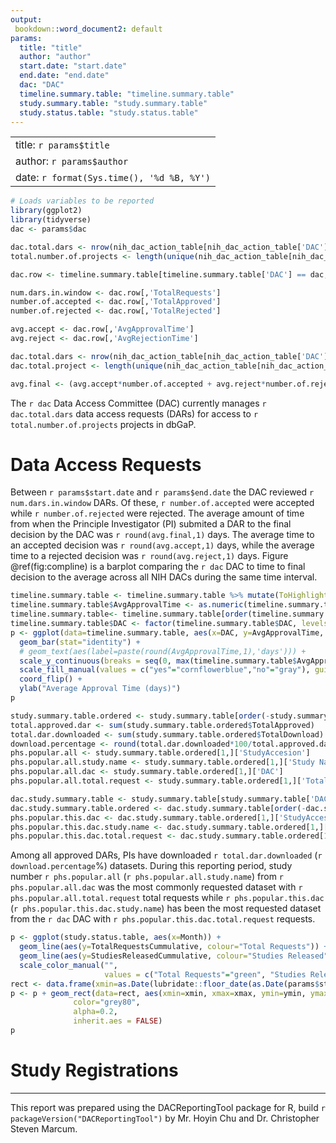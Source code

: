 ```yaml
---
output: 
 bookdown::word_document2: default
params:
  title: "title"
  author: "author"
  start.date: "start.date"
  end.date: "end.date"
  dac: "DAC"
  timeline.summary.table: "timeline.summary.table"
  study.summary.table: "study.summary.table"
  study.status.table: "study.status.table"
--- 
```


---
title: `r params$title`
author: `r params$author`
date: `r format(Sys.time(), '%d %B, %Y')`
---

```r
# Loads variables to be reported
library(ggplot2)
library(tidyverse)
dac <- params$dac

dac.total.dars <- nrow(nih_dac_action_table[nih_dac_action_table['DAC'] == dac,])
total.number.of.projects <- length(unique(nih_dac_action_table[nih_dac_action_table['DAC'] == dac,'Project']))

dac.row <- timeline.summary.table[timeline.summary.table['DAC'] == dac,]

num.dars.in.window <- dac.row[,'TotalRequests']
number.of.accepted <- dac.row[,'TotalApproved']
number.of.rejected <- dac.row[,'TotalRejected']

avg.accept <- dac.row[,'AvgApprovalTime']
avg.reject <- dac.row[,'AvgRejectionTime']

dac.total.dars <- nrow(nih_dac_action_table[nih_dac_action_table['DAC'] == dac,])
dac.total.project <- length(unique(nih_dac_action_table[nih_dac_action_table['DAC'] == dac,'Project']))

avg.final <- (avg.accept*number.of.accepted + avg.reject*number.of.rejected) / (number.of.accepted+number.of.rejected)
```

The `r dac` Data Access Committee (DAC) currently manages `r dac.total.dars` data access requests (DARs) for access to `r total.number.of.projects` projects in dbGaP.  

# Data Access Requests
Between `r params$start.date` and `r params$end.date` the DAC reviewed `r num.dars.in.window` DARs. Of these, `r number.of.accepted` were accepted while `r number.of.rejected` were rejected.  The average amount of time from when the Principle Investigator (PI) submited a DAR to the final decision by the DAC was `r round(avg.final,1)` days.  The average time to an accepted decision was `r round(avg.accept,1)` days, while the average time to a rejected decision was `r round(avg.reject,1)` days.  Figure \@ref(fig:compline) is a barplot comparing the `r dac` DAC to time to final decision to the average across all NIH DACs during the same time interval.  

```r
timeline.summary.table <- timeline.summary.table %>% mutate(ToHighlight = ifelse( DAC == params$dac, "yes", "no" ))
timeline.summary.table$AvgApprovalTime <- as.numeric(timeline.summary.table$AvgApprovalTime, units="days")
timeline.summary.table<- timeline.summary.table[order(timeline.summary.table$AvgApprovalTime, decreasing=TRUE),]
timeline.summary.table$DAC <- factor(timeline.summary.table$DAC, levels=unique(as.character(timeline.summary.table$DAC)))
p <- ggplot(data=timeline.summary.table, aes(x=DAC, y=AvgApprovalTime, fill = ToHighlight)) +
  geom_bar(stat="identity") +
  # geom_text(aes(label=paste(round(AvgApprovalTime,1),'days'))) +
  scale_y_continuous(breaks = seq(0, max(timeline.summary.table$AvgApprovalTime, na.rm = TRUE), by = 7)) +
  scale_fill_manual(values = c("yes"="cornflowerblue","no"="gray"), guide = FALSE) +
  coord_flip() +
  ylab("Average Approval Time (days)")
p
```

```r
study.summary.table.ordered <- study.summary.table[order(-study.summary.table$TotalRequest),]
total.approved.dar <- sum(study.summary.table.ordered$TotalApproved)
total.dar.downloaded <- sum(study.summary.table.ordered$TotalDownload)
download.percentage <- round(total.dar.downloaded*100/total.approved.dar,2)
phs.popular.all <- study.summary.table.ordered[1,]['StudyAccesion']
phs.popular.all.study.name <- study.summary.table.ordered[1,]['Study Name']
phs.popular.all.dac <- study.summary.table.ordered[1,]['DAC']
phs.popular.all.total.request <- study.summary.table.ordered[1,]['TotalRequest']

dac.study.summary.table <- study.summary.table[study.summary.table['DAC'] == dac,]
dac.study.summary.table.ordered <- dac.study.summary.table[order(-dac.study.summary.table$TotalRequest),]
phs.popular.this.dac <- dac.study.summary.table.ordered[1,]['StudyAccesion']
phs.popular.this.dac.study.name <- dac.study.summary.table.ordered[1,]['Study Name']
phs.popular.this.dac.total.request <- dac.study.summary.table.ordered[1,]['TotalRequest']
```


Among all approved DARs, PIs have downloaded `r total.dar.downloaded` (`r download.percentage`%) datasets.  During this reporting period, study number `r phs.popular.all` (`r phs.popular.all.study.name`) from `r phs.popular.all.dac` was the most commonly requested dataset with `r phs.popular.all.total.request` total requests while `r phs.popular.this.dac` (`r phs.popular.this.dac.study.name`) has been the most requested dataset from the `r dac` DAC with `r phs.popular.this.dac.total.request` requests. 


```r
p <- ggplot(study.status.table, aes(x=Month)) +
  geom_line(aes(y=TotalRequestsCummulative, colour="Total Requests")) +
  geom_line(aes(y=StudiesReleasedCummulative, colour="Studies Released")) +
  scale_color_manual("",
                     values = c("Total Requests"="green", "Studies Released"="red"))
rect <- data.frame(xmin=as.Date(lubridate::floor_date(as.Date(params$start.date))), xmax=as.Date(lubridate::floor_date(as.Date(params$end.date))), ymin=-Inf, ymax=Inf)
p <- p + geom_rect(data=rect, aes(xmin=xmin, xmax=xmax, ymin=ymin, ymax=ymax),
              color="grey80",
              alpha=0.2,
              inherit.aes = FALSE)
p
```



# Study Registrations


---
This report was prepared using the DACReportingTool package for R, build `r packageVersion("DACReportingTool")` by Mr. Hoyin Chu and Dr. Christopher Steven Marcum. 
